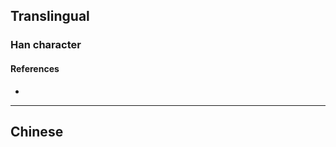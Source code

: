{{character info/new}}
==Translingual==

===Han character===
{{Han char|rn=9|rad=人|as=03|sn=5|four=|canj=ONVM|ids=⿰亻马}}

====References====
* {{Han ref|kx=0094.051|uh=3437|ud=13367}}

----

==Chinese==
{{zh-see|傌}}